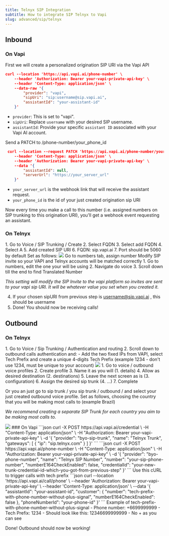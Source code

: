 ```yaml
---
title: Telnyx SIP Integration
subtitle: How to integrate SIP Telnyx to Vapi
slug: advanced/sip/telnyx
---
```

## Inbound
### On Vapi
<Steps>
<Step title="Personalized origination SIP URI creation">

First we will create a personalized origination SIP URI via the Vapi API 

```json
curl --location 'https://api.vapi.ai/phone-number' \
	--header 'Authorization: Bearer your-vapi-private-api-key' \
	--header 'Content-Type: application/json' \
	--data-raw '{
		"provider": "vapi",
		"sipUri": "sip:username@sip.vapi.ai",
		"assistantId": "your-assistant-id"
	}'
```
 - ```provider```: This is set to "vapi".
 - ```sipUri```: Replace ` username ` with your desired SIP username.
 - ```assistantId```: Provide your specific `assistant ID` associated with your Vapi AI account.
</Step>

<Step title="[Optional] Send call request to a webhook instead of assistant">

Send a PATCH to /phone-number/your_phone_id

```json
 curl --location --request PATCH 'https://api.vapi.ai/phone-number/your_phone_id' \
 	--header 'Content-Type: application/json' \
 	--header 'Authorization: Bearer your-vapi-private-api-key' \
 	--data '{
 		"assistantId": null,
 		"serverUrl": "https://your_server_url"
 	}'
```
- `your_server_url` is the webhook link that will receive the assistant request.
- `your_phone_id` is the id of your just created origination sip URI

Now every time you make a call to this number (i.e. assigned numbers on SIP trunking to this origination URI), you'll get a webhook event requesting an assistant.
</Step>
</Steps>

### On Telnyx
<Steps>
<Step title="Setup inbound authentication">
1. Go to Voice / SIP Trunking / Create
2. Select FQDN
3. Select add FQDN
4. Select A
5. Add created SIP URI
6. FQDN: sip.vapi.ai
7. Port should be 5060 by default
</Step>
<Step title="Go to Inbound tab">
Set as follows:
<Frame>
	<img src="../../static/images/sip/telynx-inbound.png" />
</Frame>
</Step>
<Step title="Assign your acquired phone number to SIP trunking">
Go to numbers tab, assign number
</Step>
<Step title="Modify SIP invite">
Modify SIP invite so your VAPI and Telnyx accounts will be matched correctly
1. Go to numbers, edit the one your will be using
2. Navigate do voice
3. Scroll down till the end to find Translated Number

*This setting will modify the SIP Invite to the vapi platform so invites are sent to your vapi sip URI. It will be whatever value you set when you created it.*

4. If your chosen sipURI from previous step is username@sip.vapi.ai , this should be username
5. Done! You should now be receiving calls! 
</Step>
</Steps>

## Outbound
### On Telnyx
<Steps>
<Step title="Set outbound authentication method">
1. Go to Voice / Sip Trunking / Authentication and routing
2. Scroll down to outbound calls authentication and:
- Add the two fixed IPs from VAPI, select Tech Prefix and create a unique 4-digits Tech Prefix (example 1234 - don't use 1234, must be unique to your account)
<Frame>
    <img src="../../static/images/sip/telynx-outbound-auth.png" />
</Frame>
</Step>
<Step title="Create outbound voice profiles">
1. Go to voice / outbound voice profiles
2. Create profile
3. Name it as you will (1. details)
4. Allow as desired destination (2. destinations)
5. Leave the next screen as is (3. configuration)
6. Assign the desired sip trunk (4. …)
7. Complete

Or you an just go to sip trunk / you sip trunk / outbound / and select your just created outbound voice profile. 
</Step>
<Step title="Go to Outbound tab to select the country you'll be calling the most">
Set as follows, choosing the country that you will be making most calls to (example Brazil)

*We recommend creating a separate SIP Trunk for each country you aim to be making most calls to.*
<Frame>
    <img src="../../static/images/sip/telynx-outbound-settings.png" />
</Frame>
</Step>
</Steps>
### On Vapi
<Steps>
<Step title="Create a SIP Trunk Credential through Vapi API">
```json 
curl -X POST https://api.vapi.ai/credential \
	-H "Content-Type: application/json" \
	-H "Authorization: Bearer your-vapi-private-api-key" \
	-d '{
		"provider": "byo-sip-trunk",
		"name": "Telnyx Trunk",
		"gateways": [
			{
				"ip": "sip.telnyx.com"
			}
		]
	}'
```
</Step>
<Step title="Create a Phone Number Associated with the SIP Trunk">
```json
curl -X POST https://api.vapi.ai/phone-number \
	-H "Content-Type: application/json" \
	-H "Authorization: Bearer your-vapi-private-api-key" \
		-d '{
			"provider": "byo-phone-number",
			"name": "Telnyx SIP Number",
			"number": "your-sip-phone-number",
			"numberE164CheckEnabled": false,
			"credentialId": "your-new-trunk-credential-id-which-you-got-from-previous-step"
		}'
```
</Step>
<Step title="Start making outbound calls">
Use this cURL to trigger calls with tech prefix
```json
curl --location 'https://api.vapi.ai/call/phone' \
	--header 'Authorization: Bearer your-vapi-private-api-key' \
	--header 'Content-Type: application/json' \
	--data '{
		"assistantId": "your-assistant-id",
		"customer": {	
			"number": "tech-prefix-with-phone-number-without-plus-signal",
			"numberE164CheckEnabled": false
		},
	"phoneNumberId": "your-phone-id"
}'
```
Example of tech-prefix-with-phone-number-without-plus-signal
- Phone number: +6699999999
- Tech Prefix: 1234
- Should look like this: 12346699999999
- No + as you can see

Done! Outbound should now be working!
</Step>
</Steps>